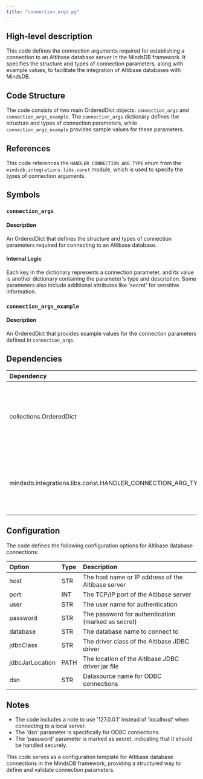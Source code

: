 ```yaml
---
title: "connection_args.py"
---
```


## High-level description
This code defines the connection arguments required for establishing a connection to an Altibase database server in the MindsDB framework. It specifies the structure and types of connection parameters, along with example values, to facilitate the integration of Altibase databases with MindsDB.

## Code Structure
The code consists of two main OrderedDict objects: `connection_args` and `connection_args_example`. The `connection_args` dictionary defines the structure and types of connection parameters, while `connection_args_example` provides sample values for these parameters.

## References
This code references the `HANDLER_CONNECTION_ARG_TYPE` enum from the `mindsdb.integrations.libs.const` module, which is used to specify the types of connection arguments.

## Symbols

### `connection_args`
#### Description
An OrderedDict that defines the structure and types of connection parameters required for connecting to an Altibase database.

#### Internal Logic
Each key in the dictionary represents a connection parameter, and its value is another dictionary containing the parameter's type and description. Some parameters also include additional attributes like 'secret' for sensitive information.

### `connection_args_example`
#### Description
An OrderedDict that provides example values for the connection parameters defined in `connection_args`.

## Dependencies
| Dependency | Purpose |
|:-----------|:--------|
| collections.OrderedDict | Used to create ordered dictionaries for storing connection arguments and examples |
| mindsdb.integrations.libs.const.HANDLER_CONNECTION_ARG_TYPE | Imported as ARG_TYPE, used to specify the types of connection arguments |

## Configuration
The code defines the following configuration options for Altibase database connections:

| Option | Type | Description |
|:-------|:-----|:------------|
| host | STR | The host name or IP address of the Altibase server |
| port | INT | The TCP/IP port of the Altibase server |
| user | STR | The user name for authentication |
| password | STR | The password for authentication (marked as secret) |
| database | STR | The database name to connect to |
| jdbcClass | STR | The driver class of the Altibase JDBC driver |
| jdbcJarLocation | PATH | The location of the Altibase JDBC driver jar file |
| dsn | STR | Datasource name for ODBC connections |

## Notes
- The code includes a note to use '127.0.0.1' instead of 'localhost' when connecting to a local server.
- The 'dsn' parameter is specifically for ODBC connections.
- The 'password' parameter is marked as secret, indicating that it should be handled securely.

This code serves as a configuration template for Altibase database connections in the MindsDB framework, providing a structured way to define and validate connection parameters.
